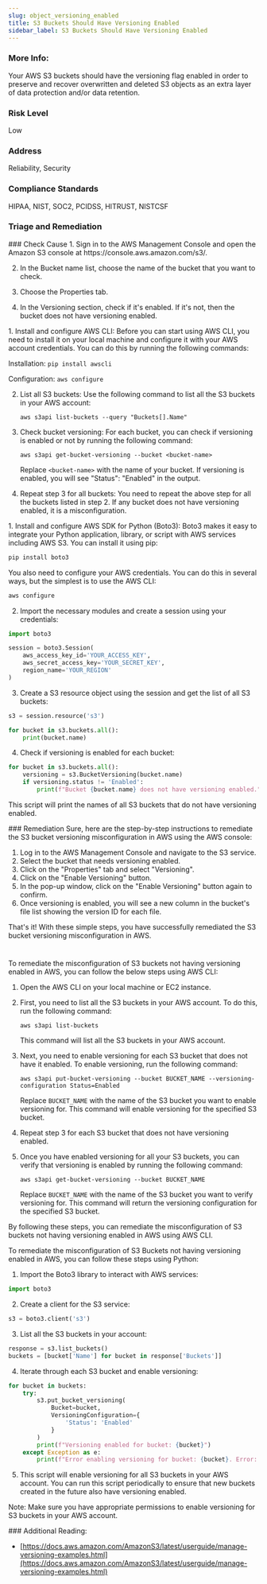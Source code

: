 ```yaml
---
slug: object_versioning_enabled
title: S3 Buckets Should Have Versioning Enabled
sidebar_label: S3 Buckets Should Have Versioning Enabled
---
```


### More Info:

Your AWS S3 buckets should have the versioning flag enabled in order to preserve and recover overwritten and deleted S3 objects as an extra layer of data protection and/or data retention.

### Risk Level

Low

### Address

Reliability, Security

### Compliance Standards

HIPAA, NIST, SOC2, PCIDSS, HITRUST, NISTCSF


### Triage and Remediation
<Tabs>

<Tab title='Cause'>
### Check Cause
<AccordionGroup>
<Accordion title='Using Console' defaultOpen='true'>
1. Sign in to the AWS Management Console and open the Amazon S3 console at https://console.aws.amazon.com/s3/.

2. In the Bucket name list, choose the name of the bucket that you want to check.

3. Choose the Properties tab.

4. In the Versioning section, check if it's enabled. If it's not, then the bucket does not have versioning enabled.
</Accordion>

<Accordion title='Using CLI'>
1. Install and configure AWS CLI: Before you can start using AWS CLI, you need to install it on your local machine and configure it with your AWS account credentials. You can do this by running the following commands:

   Installation: `pip install awscli`
   
   Configuration: `aws configure`

2. List all S3 buckets: Use the following command to list all the S3 buckets in your AWS account:

   `aws s3api list-buckets --query "Buckets[].Name"`

3. Check bucket versioning: For each bucket, you can check if versioning is enabled or not by running the following command:

   `aws s3api get-bucket-versioning --bucket <bucket-name>`

   Replace `<bucket-name>` with the name of your bucket. If versioning is enabled, you will see "Status": "Enabled" in the output.

4. Repeat step 3 for all buckets: You need to repeat the above step for all the buckets listed in step 2. If any bucket does not have versioning enabled, it is a misconfiguration.
</Accordion>

<Accordion title='Using Python'>
1. Install and configure AWS SDK for Python (Boto3): Boto3 makes it easy to integrate your Python application, library, or script with AWS services including AWS S3. You can install it using pip:

```python
pip install boto3
```
You also need to configure your AWS credentials. You can do this in several ways, but the simplest is to use the AWS CLI:

```bash
aws configure
```

2. Import the necessary modules and create a session using your credentials:

```python
import boto3

session = boto3.Session(
    aws_access_key_id='YOUR_ACCESS_KEY',
    aws_secret_access_key='YOUR_SECRET_KEY',
    region_name='YOUR_REGION'
)
```

3. Create a S3 resource object using the session and get the list of all S3 buckets:

```python
s3 = session.resource('s3')

for bucket in s3.buckets.all():
    print(bucket.name)
```

4. Check if versioning is enabled for each bucket:

```python
for bucket in s3.buckets.all():
    versioning = s3.BucketVersioning(bucket.name)
    if versioning.status != 'Enabled':
        print(f"Bucket {bucket.name} does not have versioning enabled.")
```

This script will print the names of all S3 buckets that do not have versioning enabled.
</Accordion>

</AccordionGroup>
</Tab>

<Tab title='Remediation'>
### Remediation

<AccordionGroup>
<Accordion title='Using Console' defaultOpen='true'>
Sure, here are the step-by-step instructions to remediate the S3 bucket versioning misconfiguration in AWS using the AWS console:

1. Log in to the AWS Management Console and navigate to the S3 service.
2. Select the bucket that needs versioning enabled.
3. Click on the "Properties" tab and select "Versioning".
4. Click on the "Enable Versioning" button.
5. In the pop-up window, click on the "Enable Versioning" button again to confirm.
6. Once versioning is enabled, you will see a new column in the bucket's file list showing the version ID for each file.

That's it! With these simple steps, you have successfully remediated the S3 bucket versioning misconfiguration in AWS.

#
</Accordion>

<Accordion title='Using CLI'>
To remediate the misconfiguration of S3 buckets not having versioning enabled in AWS, you can follow the below steps using AWS CLI:

1. Open the AWS CLI on your local machine or EC2 instance.

2. First, you need to list all the S3 buckets in your AWS account. To do this, run the following command:

   ```
   aws s3api list-buckets
   ```

   This command will list all the S3 buckets in your AWS account.

3. Next, you need to enable versioning for each S3 bucket that does not have it enabled. To enable versioning, run the following command:

   ```
   aws s3api put-bucket-versioning --bucket BUCKET_NAME --versioning-configuration Status=Enabled
   ```

   Replace `BUCKET_NAME` with the name of the S3 bucket you want to enable versioning for. This command will enable versioning for the specified S3 bucket.

4. Repeat step 3 for each S3 bucket that does not have versioning enabled.

5. Once you have enabled versioning for all your S3 buckets, you can verify that versioning is enabled by running the following command:

   ```
   aws s3api get-bucket-versioning --bucket BUCKET_NAME
   ```

   Replace `BUCKET_NAME` with the name of the S3 bucket you want to verify versioning for. This command will return the versioning configuration for the specified S3 bucket.

By following these steps, you can remediate the misconfiguration of S3 buckets not having versioning enabled in AWS using AWS CLI.
</Accordion>

<Accordion title='Using Python'>
To remediate the misconfiguration of S3 Buckets not having versioning enabled in AWS, you can follow these steps using Python:

1. Import the Boto3 library to interact with AWS services:

```python
import boto3
```

2. Create a client for the S3 service:

```python
s3 = boto3.client('s3')
```

3. List all the S3 buckets in your account:

```python
response = s3.list_buckets()
buckets = [bucket['Name'] for bucket in response['Buckets']]
```

4. Iterate through each S3 bucket and enable versioning:

```python
for bucket in buckets:
    try:
        s3.put_bucket_versioning(
            Bucket=bucket,
            VersioningConfiguration={
                'Status': 'Enabled'
            }
        )
        print(f"Versioning enabled for bucket: {bucket}")
    except Exception as e:
        print(f"Error enabling versioning for bucket: {bucket}. Error: {e}")
```

5. This script will enable versioning for all S3 buckets in your AWS account. You can run this script periodically to ensure that new buckets created in the future also have versioning enabled.

Note: Make sure you have appropriate permissions to enable versioning for S3 buckets in your AWS account.
</Accordion>

</AccordionGroup>
</Tab>
</Tabs>
### Additional Reading:

- [https://docs.aws.amazon.com/AmazonS3/latest/userguide/manage-versioning-examples.html](https://docs.aws.amazon.com/AmazonS3/latest/userguide/manage-versioning-examples.html) 

